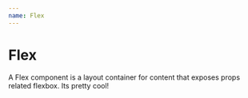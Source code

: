 ```yaml
---
name: Flex
---
```



# Flex

<Playground>
  <Flex flexDirection="column">
    <Box>
      A Flex component is a layout container for content that exposes props
      related flexbox.
    </Box>
    <Box>Its pretty cool!</Box>
  </Flex>
</Playground>
